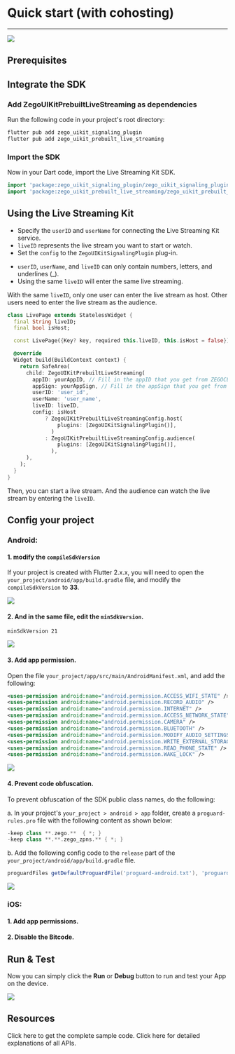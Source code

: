 
# Quick start (with cohosting)

- - -

<Frame width="auto" height="auto" caption="">
  <img src="https://storage.zego.im/sdk-doc/Pics/ZegoUIKit/Flutter/live_with_cohosting2.gif" />
</Frame>

## Prerequisites

<UIKitInvitationPrerequisitesZIMSignaling/>

## Integrate the SDK

### Add ZegoUIKitPrebuiltLiveStreaming as dependencies

Run the following code in your project's root directory: 

```dart
flutter pub add zego_uikit_signaling_plugin
flutter pub add zego_uikit_prebuilt_live_streaming
```

### Import the SDK

Now in your Dart code, import the Live Streaming Kit SDK.

```dart
import 'package:zego_uikit_signaling_plugin/zego_uikit_signaling_plugin.dart';
import 'package:zego_uikit_prebuilt_live_streaming/zego_uikit_prebuilt_live_streaming';
```


## Using the Live Streaming Kit

- Specify the `userID` and `userName` for connecting the Live Streaming Kit service. 
- `liveID` represents the live stream you want to start or watch.
- Set the `config` to the `ZegoUIKitSignalingPlugin` plug-in.

<div class="mk-hint">

- `userID`, `userName`, and `liveID` can only contain numbers, letters, and underlines (_). 
- Using the same `liveID` will enter the same live streaming.
</div>


<Warning title="Warning">

With the same `liveID`, only one user can enter the live stream as host. Other users need to enter the live stream as the audience.
</Warning>


```dart
class LivePage extends StatelessWidget {
  final String liveID;
  final bool isHost;

  const LivePage({Key? key, required this.liveID, this.isHost = false}) : super(key: key);

  @override
  Widget build(BuildContext context) {
    return SafeArea(
      child: ZegoUIKitPrebuiltLiveStreaming(
        appID: yourAppID, // Fill in the appID that you get from ZEGOCLOUD Admin Console.
        appSign: yourAppSign, // Fill in the appSign that you get from ZEGOCLOUD Admin Console.
        userID: 'user_id',
        userName: 'user_name',
        liveID: liveID,
        config: isHost
            ? ZegoUIKitPrebuiltLiveStreamingConfig.host(
                plugins: [ZegoUIKitSignalingPlugin()],
              )
            : ZegoUIKitPrebuiltLiveStreamingConfig.audience(
                plugins: [ZegoUIKitSignalingPlugin()],
              ),
      ),
    );
  }
}
```

Then, you can start a live stream. And the audience can watch the live stream by entering the `liveID`.




## Config your project

### Android:

#### 1. modify the `compileSdkVersion`

If your project is created with Flutter 2.x.x, you will need to open the `your_project/android/app/build.gradle` file, and modify the `compileSdkVersion` to **33**.


<Frame width="auto" height="auto" caption="">
  <img src="https://storage.zego.im/sdk-doc/Pics/ZegoUIKit/Flutter/compile_sdk_version.png" />
</Frame>

#### 2. And in the same file, edit the `minSdkVersion`.

```
minSdkVersion 21
```

<Frame width="auto" height="auto" caption="">
  <img src="https://storage.zego.im/sdk-doc/Pics/ZegoUIKit/Flutter/android_min_sdk_21.png" />
</Frame>

#### 3. Add app permission.
Open the file `your_project/app/src/main/AndroidManifest.xml`, and add the following:

   ```xml
   <uses-permission android:name="android.permission.ACCESS_WIFI_STATE" />
   <uses-permission android:name="android.permission.RECORD_AUDIO" />
   <uses-permission android:name="android.permission.INTERNET" />
   <uses-permission android:name="android.permission.ACCESS_NETWORK_STATE" />
   <uses-permission android:name="android.permission.CAMERA" />
   <uses-permission android:name="android.permission.BLUETOOTH" />
   <uses-permission android:name="android.permission.MODIFY_AUDIO_SETTINGS" />
   <uses-permission android:name="android.permission.WRITE_EXTERNAL_STORAGE" />
   <uses-permission android:name="android.permission.READ_PHONE_STATE" />
   <uses-permission android:name="android.permission.WAKE_LOCK" />
   ```
<Frame width="auto" height="auto" caption="">
  <img src="https://storage.zego.im/sdk-doc/Pics/ZegoUIKit/Flutter/live/permission_android.png" />
</Frame>

#### 4. Prevent code obfuscation.

To prevent obfuscation of the SDK public class names, do the following:

a. In your project's `your_project > android > app` folder, create a `proguard-rules.pro` file with the following content as shown below:

```gradle
-keep class **.zego.**  { *; }
-keep class **.**.zego_zpns.** { *; }
```

b. Add the following config code to the `release` part of the `your_project/android/app/build.gradle` file.

```gradle
proguardFiles getDefaultProguardFile('proguard-android.txt'), 'proguard-rules.pro'
```

<Frame width="auto" height="auto" caption="">
  <img src="https://storage.zego.im/sdk-doc/Pics/ZegoUIKit/Flutter/android_class_confusion_zpns.png" />
</Frame>



### iOS:

#### 1. Add app permissions.

<UIKITIOSPERMISSIONCONFIG/>


#### 2. Disable the Bitcode.

<UIKITIOSDISABLEBITCODE/>

##  Run & Test

Now you can simply click the **Run** or **Debug** button to run and test your App on the device.

<Frame width="auto" height="auto" caption="">
  <img src="https://storage.zego.im/sdk-doc/Pics/ZegoUIKit/Flutter/run_flutter_project.jpg" />
</Frame>


## Resources

<CardGroup cols={2}>
  <Card title="Sample code" href="https://github.com/ZEGOCLOUD/zego_uikit_prebuilt_live_streaming_example_flutter" target="_blank">
    Click here to get the complete sample code.
  </Card>
  <Card title="API reference" href="https://pub.dev/documentation/zego_uikit_prebuilt_live_streaming/latest/zego_uikit_prebuilt_live_streaming/zego_uikit_prebuilt_live_streaming-library.html" target="_blank">
    Click here for detailed explanations of all APIs.
  </Card>
</CardGroup>
